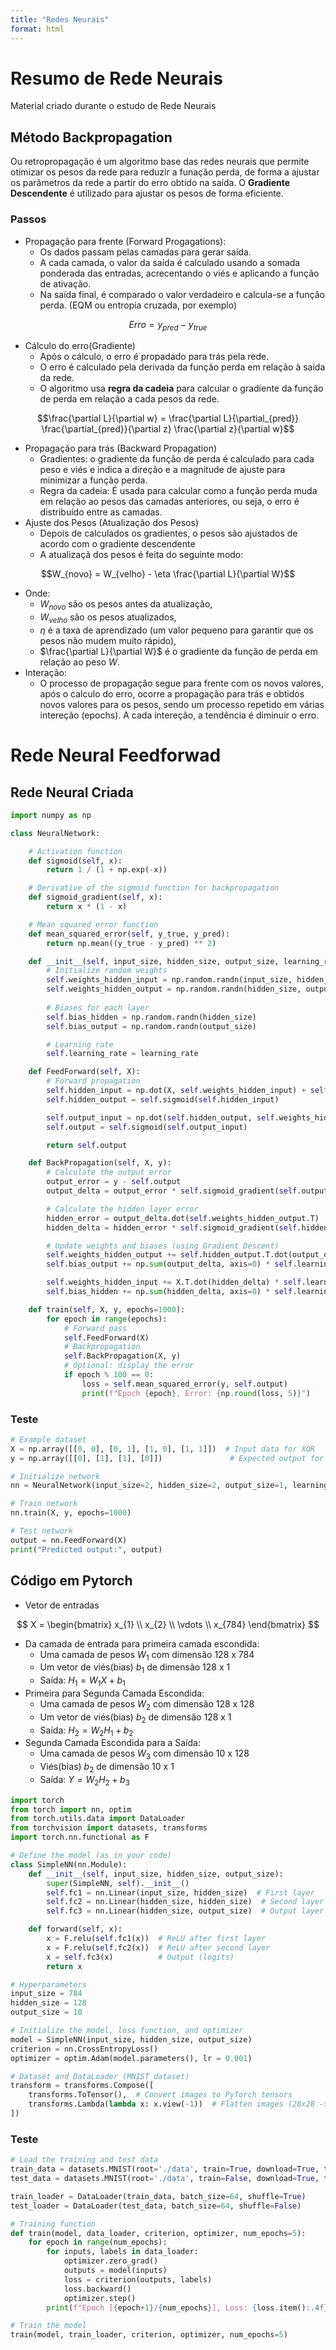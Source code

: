 ```yaml
---
title: "Redes Neurais"
format: html
---
```


# Resumo de Rede Neurais

Material criado durante o estudo de Rede Neurais

## Método Backpropagation

Ou retropropagação é um algoritmo base das redes neurais que permite otimizar os pesos da rede para reduzir a funação perda, de forma a ajustar os parâmetros da rede a partir do erro obtido na saída. O **Gradiente Descendente** é utilizado para ajustar os pesos de forma eficiente. 

### Passos
    
- Propagação para frente (Forward Progagations):
    - Os dados passam pelas camadas para gerar saída.
    - A cada camada, o valor da saída é calculado usando a somada ponderada das entradas, acrecentando o viés e aplicando a função de ativação.
    - Na saída final, é comparado o valor verdadeiro e calcula-se a função perda. (EQM ou entropia cruzada, por exemplo)

$$Erro = y_{pred} - y_{true}$$

- Cálculo do erro(Gradiente)
    - Após o cálculo, o erro é propadado para trás pela rede.
    - O erro é calculado pela derivada da função perda em relação à saída da rede.
    - O algoritmo usa **regra da cadeia** para calcular o gradiente da função de perda em relação a cada pesos da rede. 

$$\frac{\partial L}{\partial w} = \frac{\partial L}{\partial_{pred}} \frac{\partial_{pred}}{\partial z} \frac{\partial z}{\partial w}$$

- Propagação para trás (Backward Propagation)
    - Gradientes: o gradiente da função de perda é calculado para cada peso e viés e indica a direção e a magnitude de ajuste para minimizar a função perda.
    - Regra da cadeia: É usada para calcular como a função perda muda em relação ao pesos das camadas anteriores, ou seja, o erro é distribuído entre as camadas.

- Ajuste dos Pesos (Atualização dos Pesos)
    - Depois de calculados os gradientes, o pesos são ajustados de acordo com o gradiente descendente 
    - A atualizaçã dos pesos é feita do seguinte modo:

$$W_{novo} = W_{velho} - \eta \frac{\partial L}{\partial W}$$

- Onde:
    - $W_{novo}$ são os pesos antes da atualização,
    - $W_{velho}$ são os pesos atualizados,
    - $\eta$ é a taxa de aprendizado (um valor pequeno para garantir que os pesos não mudem muito rápido),
    - $\frac{\partial L}{\partial W}$  é o gradiente da função de perda em relação ao peso $W$.

- Interação:
    - O processo de propagação segue para frente com os novos valores, após o calculo do erro, ocorre a propagação para trás e obtidos novos valores para os pesos, sendo um processo repetido em várias intereção (epochs). A cada intereção, a tendência é diminuir o erro.

# Rede Neural Feedforwad

## Rede Neural Criada

```python
import numpy as np

class NeuralNetwork:

    # Activation function
    def sigmoid(self, x):
        return 1 / (1 + np.exp(-x))

    # Derivative of the sigmoid function for backpropagation
    def sigmoid_gradient(self, x):
        return x * (1 - x)

    # Mean squared error function
    def mean_squared_error(self, y_true, y_pred):
        return np.mean((y_true - y_pred) ** 2)

    def __init__(self, input_size, hidden_size, output_size, learning_rate=0.01):
        # Initialize random weights
        self.weights_hidden_input = np.random.randn(input_size, hidden_size)
        self.weights_hidden_output = np.random.randn(hidden_size, output_size)
        
        # Biases for each layer
        self.bias_hidden = np.random.randn(hidden_size)
        self.bias_output = np.random.randn(output_size)

        # Learning rate
        self.learning_rate = learning_rate

    def FeedForward(self, X):
        # Forward propagation
        self.hidden_input = np.dot(X, self.weights_hidden_input) + self.bias_hidden
        self.hidden_output = self.sigmoid(self.hidden_input)

        self.output_input = np.dot(self.hidden_output, self.weights_hidden_output) + self.bias_output
        self.output = self.sigmoid(self.output_input)

        return self.output

    def BackPropagation(self, X, y):
        # Calculate the output error
        output_error = y - self.output
        output_delta = output_error * self.sigmoid_gradient(self.output)

        # Calculate the hidden layer error
        hidden_error = output_delta.dot(self.weights_hidden_output.T)
        hidden_delta = hidden_error * self.sigmoid_gradient(self.hidden_output)

        # Update weights and biases (using Gradient Descent)
        self.weights_hidden_output += self.hidden_output.T.dot(output_delta) * self.learning_rate
        self.bias_output += np.sum(output_delta, axis=0) * self.learning_rate

        self.weights_hidden_input += X.T.dot(hidden_delta) * self.learning_rate
        self.bias_hidden += np.sum(hidden_delta, axis=0) * self.learning_rate

    def train(self, X, y, epochs=1000):
        for epoch in range(epochs):
            # Forward pass
            self.FeedForward(X)
            # Backpropagation
            self.BackPropagation(X, y)
            # Optional: display the error
            if epoch % 100 == 0:
                loss = self.mean_squared_error(y, self.output)
                print(f"Epoch {epoch}, Error: {np.round(loss, 5)}")
```

### Teste

```python
# Example dataset
X = np.array([[0, 0], [0, 1], [1, 0], [1, 1]])  # Input data for XOR
y = np.array([[0], [1], [1], [0]])               # Expected output for XOR

# Initialize network
nn = NeuralNetwork(input_size=2, hidden_size=2, output_size=1, learning_rate=0.1)

# Train network
nn.train(X, y, epochs=1000)

# Test network
output = nn.FeedForward(X)
print("Predicted output:", output)
```

## Código em Pytorch

- Vetor de entradas

$$
X = \begin{bmatrix}
    x_{1} \\
    x_{2} \\
    \vdots \\
    x_{784}
\end{bmatrix}
$$

- Da camada de entrada para primeira camada escondida:
    - Uma camada de pesos $W_{1}$ com dimensão 128 x 784
    - Um vetor de viés(bias) $b_{1}$ de dimensão 128 x 1
    - Saída: $H_{1} = W_{1} X + b_{1}$

- Primeira para Segunda Camada Escondida:
    - Uma camada de pesos $W_{2}$ com dimensão 128 x 128
    - Um vetor de viés(bias) $b_{2}$ de dimensão 128 x 1
    - Saída: $H_{2} = W_{2} H_{1} + b_{2}$

- Segunda Camada Escondida para a Saída:
    - Uma camada de pesos $W_{3}$ com dimensão 10 x 128
    - Viés(bias) $b_{2}$ de dimensão 10 x 1
    - Saída: $Y= W_{2} H_{2} + b_{3}$


```python
import torch
from torch import nn, optim
from torch.utils.data import DataLoader
from torchvision import datasets, transforms
import torch.nn.functional as F
```

```python
# Define the model (as in your code)
class SimpleNN(nn.Module):
    def __init__(self, input_size, hidden_size, output_size):
        super(SimpleNN, self).__init__()
        self.fc1 = nn.Linear(input_size, hidden_size)  # First layer
        self.fc2 = nn.Linear(hidden_size, hidden_size)  # Second layer
        self.fc3 = nn.Linear(hidden_size, output_size)  # Output layer

    def forward(self, x):
        x = F.relu(self.fc1(x))  # ReLU after first layer
        x = F.relu(self.fc2(x))  # ReLU after second layer
        x = self.fc3(x)          # Output (logits)
        return x

# Hyperparameters
input_size = 784
hidden_size = 128
output_size = 10

# Initialize the model, loss function, and optimizer
model = SimpleNN(input_size, hidden_size, output_size)
criterion = nn.CrossEntropyLoss()
optimizer = optim.Adam(model.parameters(), lr = 0.001)

# Dataset and DataLoader (MNIST dataset)
transform = transforms.Compose([
    transforms.ToTensor(),  # Convert images to PyTorch tensors
    transforms.Lambda(lambda x: x.view(-1))  # Flatten images (28x28 -> 784)
])
```

### Teste

```python
# Load the training and test data
train_data = datasets.MNIST(root='./data', train=True, download=True, transform=transform)
test_data = datasets.MNIST(root='./data', train=False, download=True, transform=transform)

train_loader = DataLoader(train_data, batch_size=64, shuffle=True)
test_loader = DataLoader(test_data, batch_size=64, shuffle=False)

# Training function
def train(model, data_loader, criterion, optimizer, num_epochs=5):
    for epoch in range(num_epochs):
        for inputs, labels in data_loader:
            optimizer.zero_grad()
            outputs = model(inputs)
            loss = criterion(outputs, labels)
            loss.backward()
            optimizer.step()
        print(f"Epoch [{epoch+1}/{num_epochs}], Loss: {loss.item():.4f}")

# Train the model
train(model, train_loader, criterion, optimizer, num_epochs=5)
```